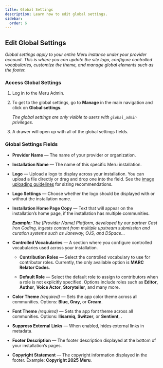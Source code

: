 ```yaml
---
title: Global Settings
description: Learn how to edit global settings.
sidebar:
  order: 6
---
```



## Edit Global Settings

*Global settings apply to your entire Meru instance under your provider account. This is where you can update the site logo, configure controlled vocabularies, customize the theme, and manage global elements such as the footer.*

### Access Global Settings

<Steps>

1. Log in to the Meru Admin.
2. To get to the global settings, go to **Manage** in the main navigation and click on **Global settings**.

    <Badge text="Note" variant="note" /> _The global settings are only visible to users with `global_admin` privileges._


3. A drawer will open up with all of the global settings fields.

</Steps>

### Global Settings Fields

- **Provider Name** — The name of your provider or organization.

- **Installation Name** — The name of this specific Meru installation.

- **Logo** — Upload a logo to display across your installation. You can upload a file directly or drag and drop one into the field. See the [image uploading guidelines](/reference/image-guide) for sizing recommendations.

- **Logo Settings** — Choose whether the logo should be displayed with or without the installation name.

- **Installation Home Page Copy** — Text that will appear on the installation’s home page, if the installation has multiple communities.

  _**Example:**_
  _The [Provider Name] Platform, developed by our partner Cast Iron Coding, ingests content from multiple upstream submission and curation systems such as Janeway, OJS, and DSpace..._

- **Controlled Vocabularies** — A section where you configure controlled vocabularies used across your installation.

  - **Contribution Roles** — Select the controlled vocabulary to use for contributor roles. Currently, the only available option is **MARC Relator Codes**.

  - **Default Role** — Select the default role to assign to contributors when a role is not explicitly specified. Options include roles such as **Editor**, **Author**, **Voice Actor**, **Storyteller**, and many more.

- **Color Theme** _(required)_ — Sets the app color theme across all communities. Options: **Blue**, **Gray**, or **Cream**.

- **Font Theme** _(required)_ — Sets the app font theme across all communities. Options: **Ilisarniq**, **Switzer**, or **Sentient**, .

- **Suppress External Links** — When enabled, hides external links in metadata.

- **Footer Description** — The footer description displayed at the bottom of your installation’s pages.

- **Copyright Statement** — The copyright information displayed in the footer. Example:
  **Copyright 2025 Meru**.